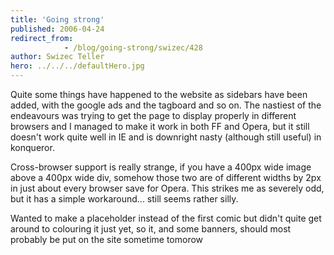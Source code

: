 ```yaml
---
title: 'Going strong'
published: 2006-04-24
redirect_from: 
            - /blog/going-strong/swizec/428
author: Swizec Teller
hero: ../../../defaultHero.jpg
---
```

Quite some things have happened to the website as sidebars have been added, with the google ads and the tagboard and so on. The nastiest of the endeavours was trying to get the page to display properly in different browsers and I managed to make it work in both FF and Opera, but it still doesn't work quite well in IE and is downright nasty (although still useful) in konqueror.  
  
Cross-browser support is really strange, if you have a 400px wide image above a 400px wide div, somehow those two are of different widths by 2px in just about every browser save for Opera. This strikes me as severely odd, but it has a simple workaround... still seems rather silly.  
  
Wanted to make a placeholder instead of the first comic but didn't quite get around to colouring it just yet, so it, and some banners, should most probably be put on the site sometime tomorow
